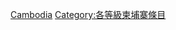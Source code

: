 {{Emptycat}}
{{Articles by Quality|project=東南亞|task_force=yes|parent=東南亞|tf_link=柬埔寨任務組|topic=柬埔寨|format=toc}}

[[Category:未評级东南亚条目|Cambodia]]
[[Category:各等級柬埔寨條目‎|Category:各等級柬埔寨條目‎]]